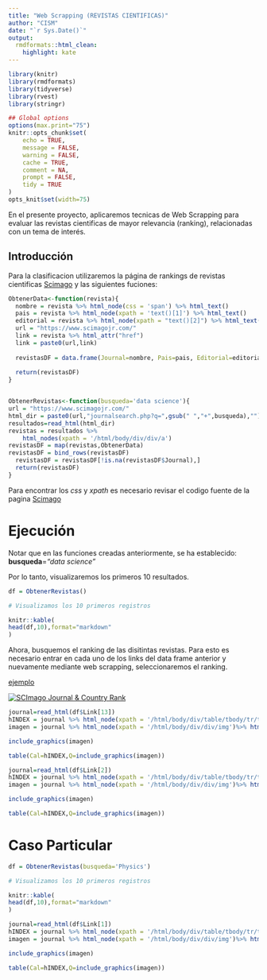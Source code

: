 ```yaml
---
title: "Web Scrapping (REVISTAS CIENTIFICAS)"
author: "CISM"
date: "`r Sys.Date()`"
output:
  rmdformats::html_clean:
    highlight: kate
---
```



```r
library(knitr)
library(rmdformats)
library(tidyverse)
library(rvest)
library(stringr)

## Global options
options(max.print="75")
knitr::opts_chunk$set(
	echo = TRUE,
	message = FALSE,
	warning = FALSE,
	cache = TRUE,
	comment = NA,
	prompt = FALSE,
	tidy = TRUE
)
opts_knit$set(width=75)
```

En el presente proyecto, aplicaremos tecnicas de Web Scrapping para evaluar las revistas cientificas de mayor relevancia (ranking), relacionadas con un tema de interés.

## Introducción 

Para la clasificacion utilizaremos la página de rankings de revistas cientificas [Scimago](http://scimagojr.com) y las siguientes fuciones:

```r
ObtenerData<-function(revista){
  nombre = revista %>% html_node(css = 'span') %>% html_text()
  pais = revista %>% html_node(xpath = 'text()[1]') %>% html_text()
  editorial = revista %>% html_node(xpath = "text()[2]") %>% html_text()
  url = "https://www.scimagojr.com/"
  link = revista %>% html_attr("href")
  link = paste0(url,link) 
  
  revistasDF = data.frame(Journal=nombre, Pais=pais, Editorial=editorial, Link=link, stringsAsFactors = F)
  
  return(revistasDF)
}


ObtenerRevistas<-function(busqueda='data science'){
url = "https://www.scimagojr.com/"
html_dir = paste0(url,"journalsearch.php?q=",gsub(" ","+",busqueda),"")
resultados=read_html(html_dir)
revistas = resultados %>% 
    html_nodes(xpath = '/html/body/div/div/a')
revistasDF = map(revistas,ObtenerData)
revistasDF = bind_rows(revistasDF)
  revistasDF = revistasDF[!is.na(revistasDF$Journal),]
  return(revistasDF)
}
```

Para encontrar los _css_ y _xpath_ es necesario revisar el codigo fuente de la pagina [Scimago](http://scimagojr.com)

# Ejecución 

Notar que en las funciones creadas anteriormente, se ha establecido: __busqueda__=_"data science"_

Por lo tanto, visualizaremos los primeros 10 resultados.

```r

df = ObtenerRevistas()

# Visualizamos los 10 primeros registros 

knitr::kable(
head(df,10),format="markdown"
)
```

Ahora, busquemos el ranking de las disitintas revistas. Para esto es necesario entrar en cada uno de los links del data frame anterior y nuevamente mediante web scrapping, seleccionaremos el ranking.

<a href="https://www.scimagojr.com/journalsearch.php?q=10700153302&amp;tip=sid&amp;exact=no" title="SCImago Journal &amp; Country Rank"> ejemplo

<img border="0" src="https://www.scimagojr.com/journal_img.php?id=10700153302" alt="SCImago Journal &amp; Country Rank"  /></a>
```r
journal=read_html(df$Link[13])
hINDEX = journal %>% html_node(xpath = '/html/body/div/table/tbody/tr/td/div') %>% html_text()
imagen = journal %>% html_node(xpath = '/html/body/div/div/img')%>% html_attr("src")

include_graphics(imagen)

table(Cal=hINDEX,Q=include_graphics(imagen))

```

```r
journal=read_html(df$Link[2])
hINDEX = journal %>% html_node(xpath = '/html/body/div/table/tbody/tr/td/div') %>% html_text()
imagen = journal %>% html_node(xpath = '/html/body/div/div/img')%>% html_attr("src")

include_graphics(imagen)

table(Cal=hINDEX,Q=include_graphics(imagen))

```

# Caso Particular

```r

df = ObtenerRevistas(busqueda='Physics')

# Visualizamos los 10 primeros registros 

knitr::kable(
head(df,10),format="markdown"
)

journal=read_html(df$Link[1])
hINDEX = journal %>% html_node(xpath = '/html/body/div/table/tbody/tr/td/div') %>% html_text()
imagen = journal %>% html_node(xpath = '/html/body/div/div/img')%>% html_attr("src")

include_graphics(imagen)

table(Cal=hINDEX,Q=include_graphics(imagen))

```
